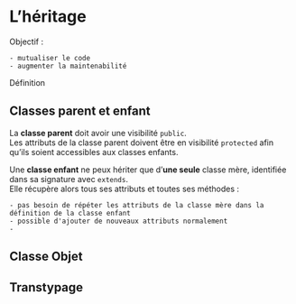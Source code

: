 # L'héritage {#heritage}

Objectif :

    - mutualiser le code
    - augmenter la maintenabilité

Définition

## Classes parent et enfant

La **classe parent** doit avoir une visibilité `public`.  
Les attributs de la classe parent doivent être en visibilité `protected` afin qu'ils soient accessibles aux classes enfants.

Une **classe enfant** ne peux hériter que d'**une seule** classe mère, identifiée dans sa signature avec `extends`.  
Elle récupère alors tous ses attributs et toutes ses méthodes :

    - pas besoin de répéter les attributs de la classe mère dans la définition de la classe enfant
    - possible d'ajouter de nouveaux attributs normalement
    - 



## Classe Objet

## Transtypage

